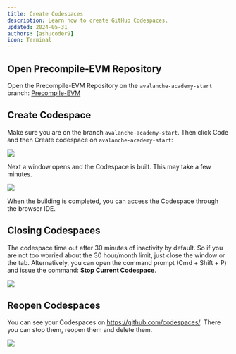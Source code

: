 ```yaml
---
title: Create Codespaces
description: Learn how to create GitHub Codespaces.
updated: 2024-05-31
authors: [ashucoder9]
icon: Terminal
---
```


## Open Precompile-EVM Repository

Open the Precompile-EVM Repository on the `avalanche-academy-start` branch: [Precompile-EVM](https://github.com/ava-labs/precompile-evm/tree/avalanche-academy-start)

## Create Codespace

Make sure you are on the branch `avalanche-academy-start`. Then click Code and then Create codespace on `avalanche-academy-start`:

![](/course/customizing-evm/10.png)

Next a window opens and the Codespace is built. This may take a few minutes.

![](/course/customizing-evm/11.png)

When the building is completed, you can access the Codespace through the browser IDE.

## Closing Codespaces

The codespace time out after 30 minutes of inactivity by default. So if you are not too worried about the 30 hour/month limit, just close the window or the tab. Alternatively, you can open the command prompt (Cmd + Shift + P) and issue the command: **Stop Current Codespace**.

![](/course/customizing-evm/12.png)

## Reopen Codespaces

You can see your Codespaces on https://github.com/codespaces/. There you can stop them, reopen them and delete them.

![](/course/customizing-evm/13.png)